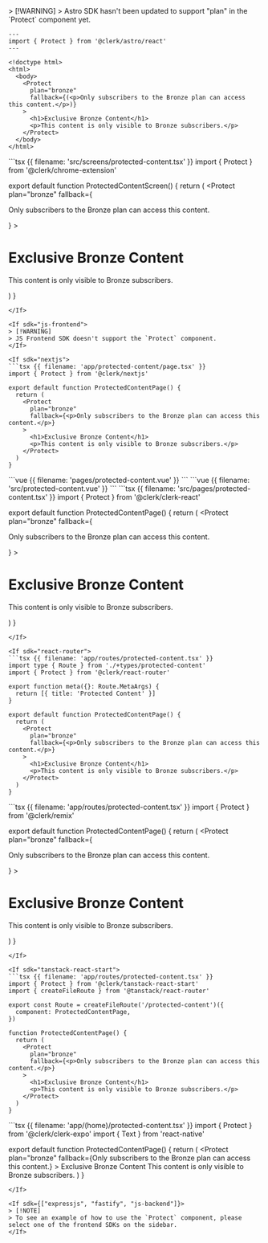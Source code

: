 <If sdk="astro">
  > [!WARNING]
  > Astro SDK hasn't been updated to support "plan" in the `Protect` component yet.

  ```astro {{ filename: 'src/pages/bronze-content.astro' }}
  ---
  import { Protect } from '@clerk/astro/react'
  ---

  <!doctype html>
  <html>
    <body>
      <Protect
        plan="bronze"
        fallback={(<p>Only subscribers to the Bronze plan can access this content.</p>)}
      >
        <h1>Exclusive Bronze Content</h1>
        <p>This content is only visible to Bronze subscribers.</p>
      </Protect>
    </body>
  </html>
  ```
</If>

<If sdk="chrome-extension">
  ```tsx {{ filename: 'src/screens/protected-content.tsx' }}
  import { Protect } from '@clerk/chrome-extension'

  export default function ProtectedContentScreen() {
    return (
      <Protect
        plan="bronze"
        fallback={<p>Only subscribers to the Bronze plan can access this content.</p>}
      >
        <h1>Exclusive Bronze Content</h1>
        <p>This content is only visible to Bronze subscribers.</p>
      </Protect>
    )
  }
  ```
</If>

<If sdk="js-frontend">
  > [!WARNING]
  > JS Frontend SDK doesn't support the `Protect` component.
</If>

<If sdk="nextjs">
  ```tsx {{ filename: 'app/protected-content/page.tsx' }}
  import { Protect } from '@clerk/nextjs'

  export default function ProtectedContentPage() {
    return (
      <Protect
        plan="bronze"
        fallback={<p>Only subscribers to the Bronze plan can access this content.</p>}
      >
        <h1>Exclusive Bronze Content</h1>
        <p>This content is only visible to Bronze subscribers.</p>
      </Protect>
    )
  }
  ```
</If>

<If sdk="nuxt">
  ```vue {{ filename: 'pages/protected-content.vue' }}
  <script setup lang="ts">
  // Components are automatically imported
  </script>

  <template>
    <main>
      <Protect plan="bronze" fallback="Only subscribers to the Bronze plan can access this content.">
        <h1>Exclusive Bronze Content</h1>
        <p>This content is only visible to Bronze subscribers.</p>
      </Protect>
    </main>
  </template>
  ```
</If>

<If sdk="vue">
  ```vue {{ filename: 'src/protected-content.vue' }}
  <script setup lang="ts">
  import { Protect } from '@clerk/vue'
  </script>

  <template>
    <main>
      <Protect plan="bronze" fallback="Only subscribers to the Bronze plan can access this content.">
        <h1>Exclusive Bronze Content</h1>
        <p>This content is only visible to Bronze subscribers.</p>
      </Protect>
    </main>
  </template>
  ```
</If>

<If sdk="react">
  ```tsx {{ filename: 'src/pages/protected-content.tsx' }}
  import { Protect } from '@clerk/clerk-react'

  export default function ProtectedContentPage() {
    return (
      <Protect
        plan="bronze"
        fallback={<p>Only subscribers to the Bronze plan can access this content.</p>}
      >
        <h1>Exclusive Bronze Content</h1>
        <p>This content is only visible to Bronze subscribers.</p>
      </Protect>
    )
  }
  ```
</If>

<If sdk="react-router">
  ```tsx {{ filename: 'app/routes/protected-content.tsx' }}
  import type { Route } from './+types/protected-content'
  import { Protect } from '@clerk/react-router'

  export function meta({}: Route.MetaArgs) {
    return [{ title: 'Protected Content' }]
  }

  export default function ProtectedContentPage() {
    return (
      <Protect
        plan="bronze"
        fallback={<p>Only subscribers to the Bronze plan can access this content.</p>}
      >
        <h1>Exclusive Bronze Content</h1>
        <p>This content is only visible to Bronze subscribers.</p>
      </Protect>
    )
  }
  ```
</If>

<If sdk="remix">
  ```tsx {{ filename: 'app/routes/protected-content.tsx' }}
  import { Protect } from '@clerk/remix'

  export default function ProtectedContentPage() {
    return (
      <Protect
        plan="bronze"
        fallback={<p>Only subscribers to the Bronze plan can access this content.</p>}
      >
        <h1>Exclusive Bronze Content</h1>
        <p>This content is only visible to Bronze subscribers.</p>
      </Protect>
    )
  }
  ```
</If>

<If sdk="tanstack-react-start">
  ```tsx {{ filename: 'app/routes/protected-content.tsx' }}
  import { Protect } from '@clerk/tanstack-react-start'
  import { createFileRoute } from '@tanstack/react-router'

  export const Route = createFileRoute('/protected-content')({
    component: ProtectedContentPage,
  })

  function ProtectedContentPage() {
    return (
      <Protect
        plan="bronze"
        fallback={<p>Only subscribers to the Bronze plan can access this content.</p>}
      >
        <h1>Exclusive Bronze Content</h1>
        <p>This content is only visible to Bronze subscribers.</p>
      </Protect>
    )
  }
  ```
</If>

<If sdk="expo">
  ```tsx {{ filename: 'app/(home)/protected-content.tsx' }}
  import { Protect } from '@clerk/clerk-expo'
  import { Text } from 'react-native'

  export default function ProtectedContentPage() {
    return (
      <Protect
        plan="bronze"
        fallback={<Text>Only subscribers to the Bronze plan can access this content.</Text>}
      >
        <Text>Exclusive Bronze Content</Text>
        <Text>This content is only visible to Bronze subscribers.</Text>
      </Protect>
    )
  }
  ```
</If>

<If sdk={["expressjs", "fastify", "js-backend"]}>
  > [!NOTE]
  > To see an example of how to use the `Protect` component, please select one of the frontend SDKs on the sidebar.
</If>
